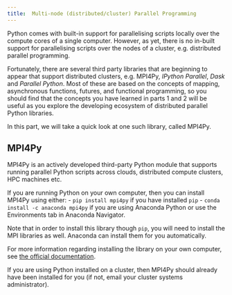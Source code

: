 ```yaml
---
title:  Multi-node (distributed/cluster) Parallel Programming
---
```


Python comes with built-in support for parallelising scripts locally over the compute cores of a single computer. However, as yet, there is no in-built support for parallelising scripts over the nodes of a cluster, e.g. distributed parallel programming.

Fortunately, there are several third party libraries that are beginning to appear that support distributed clusters, e.g. MPI4Py, *IPython Parallel*, *Dask* and *Parallel Python*. Most of these are based on the concepts of mapping, asynchronous functions, futures, and functional programming, so you should find that the concepts you have learned in parts 1 and 2 will be useful as you explore the developing ecosystem of distributed parallel Python libraries.

In this part, we will take a quick look at one such library, called MPI4Py.

## MPI4Py

MPI4Py is an actively developed third-party Python module that supports running parallel Python scripts across clouds, distributed compute clusters, HPC machines etc.

If you are running Python on your own computer, then you can install MPI4Py using either:
- `pip install mpi4py` if you have installed `pip`
- `conda install -c anaconda mpi4py` if you are using Anaconda Python or use the Environments tab in Anaconda Navigator.

Note that in order to install this library though `pip`, you will need to install the MPI libraries as well. Anaconda can install them for you automatically.

For more information regarding installing the library on your own computer, see [the official documentation](https://mpi4py.readthedocs.io/en/stable/install.html).

If you are using Python installed on a cluster, then MPI4Py should already have been installed for you (if not, email your cluster systems administrator).
